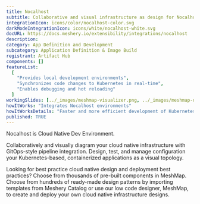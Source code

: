 ```yaml
---
title: Nocalhost
subtitle: Collaborative and visual infrastructure as design for Nocalhost
integrationIcon: icons/color/nocalhost-color.svg
darkModeIntegrationIcon: icons/white/nocalhost-white.svg
docURL: https://docs.meshery.io/extensibility/integrations/nocalhost
description:
category: App Definition and Development
subcategory: Application Definition & Image Build
registrant: Artifact Hub
components: []
featureList:
  [
    "Provides local development environments",
    "Synchronizes code changes to Kubernetes in real-time",
    "Enables debugging and hot reloading"
  ]
workingSlides: [../_images/meshmap-visualizer.png, ../_images/meshmap-designer.png]
howItWorks: "Integrates Nocalhost environments"
howItWorksDetails: "Faster and more efficient development of Kubernetes applications"
published: TRUE
---
```


<p>Nocalhost is Cloud Native Dev Environment.</p>
<p>
  Collaboratively and visually diagram your cloud native infrastructure with GitOps-style pipeline
  integration. Design, test, and manage configuration your Kubernetes-based, containerized
  applications as a visual topology.
</p>
<p>
  Looking for best practice cloud native design and deployment best practices? Choose from thousands
  of pre-built components in MeshMap. Choose from hundreds of ready-made design patterns by
  importing templates from Meshery Catalog or use our low code designer, MeshMap, to create and
  deploy your own cloud native infrastructure designs.
</p>
